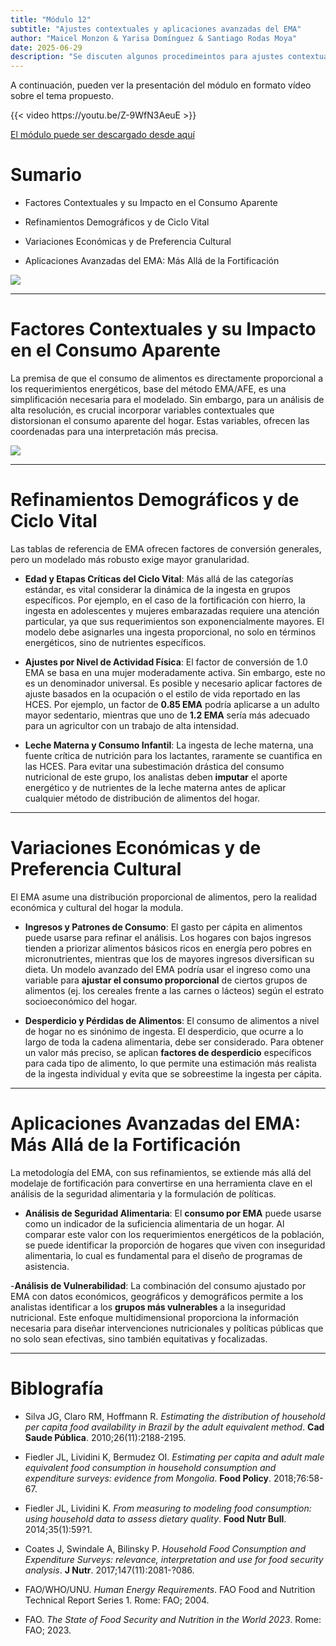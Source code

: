 ```yaml
---
title: "Módulo 12"
subtitle: "Ajustes contextuales y aplicaciones avanzadas del EMA"
author: "Maicel Monzon & Yarisa Domínguez & Santiago Rodas Moya"
date: 2025-06-29
description: "Se discuten algunos procedimeintos para ajustes contextuales y aplicaciones avanzadas del método EMA"
---
```


A continuación, pueden ver la presentación del módulo en formato vídeo sobre el tema propuesto.

{{< video https://youtu.be/Z-9WfN3AeuE >}}

[El módulo puede ser descargado desde aquí](/static/videos/videomodulo12.zip)


# Sumario

-   Factores Contextuales y su Impacto en el Consumo Aparente

-   Refinamientos Demográficos y de Ciclo Vital

-   Variaciones Económicas y de Preferencia Cultural

-   Aplicaciones Avanzadas del EMA: Más Allá de la Fortificación

![](/static/images/modulo12.png){fig-align="center"}

------------------------------------------------------------------------

# Factores Contextuales y su Impacto en el Consumo Aparente

La premisa de que el consumo de alimentos es directamente proporcional a los requerimientos energéticos, base del método EMA/AFE, es una simplificación necesaria para el modelado. Sin embargo, para un análisis de alta resolución, es crucial incorporar variables contextuales que distorsionan el consumo aparente del hogar. Estas variables, ofrecen las coordenadas para una interpretación más precisa.

![](/static/images/modulo12contexto.png){fig-align="center"}

------------------------------------------------------------------------

# Refinamientos Demográficos y de Ciclo Vital

Las tablas de referencia de EMA ofrecen factores de conversión generales, pero un modelado más robusto exige mayor granularidad.

-   **Edad y Etapas Críticas del Ciclo Vital**: Más allá de las categorías estándar, es vital considerar la dinámica de la ingesta en grupos específicos. Por ejemplo, en el caso de la fortificación con hierro, la ingesta en adolescentes y mujeres embarazadas requiere una atención particular, ya que sus requerimientos son exponencialmente mayores. El modelo debe asignarles una ingesta proporcional, no solo en términos energéticos, sino de nutrientes específicos.

-   **Ajustes por Nivel de Actividad Física**: El factor de conversión de 1.0 EMA se basa en una mujer moderadamente activa. Sin embargo, este no es un denominador universal. Es posible y necesario aplicar factores de ajuste basados en la ocupación o el estilo de vida reportado en las HCES. Por ejemplo, un factor de **0.85 EMA** podría aplicarse a un adulto mayor sedentario, mientras que uno de **1.2 EMA** sería más adecuado para un agricultor con un trabajo de alta intensidad.

-   **Leche Materna y Consumo Infantil**: La ingesta de leche materna, una fuente crítica de nutrición para los lactantes, raramente se cuantifica en las HCES. Para evitar una subestimación drástica del consumo nutricional de este grupo, los analistas deben **imputar** el aporte energético y de nutrientes de la leche materna antes de aplicar cualquier método de distribución de alimentos del hogar.

------------------------------------------------------------------------

# Variaciones Económicas y de Preferencia Cultural

El EMA asume una distribución proporcional de alimentos, pero la realidad económica y cultural del hogar la modula.

-   **Ingresos y Patrones de Consumo**: El gasto per cápita en alimentos puede usarse para refinar el análisis. Los hogares con bajos ingresos tienden a priorizar alimentos básicos ricos en energía pero pobres en micronutrientes, mientras que los de mayores ingresos diversifican su dieta. Un modelo avanzado del EMA podría usar el ingreso como una variable para **ajustar el consumo proporcional** de ciertos grupos de alimentos (ej. los cereales frente a las carnes o lácteos) según el estrato socioeconómico del hogar.

-   **Desperdicio y Pérdidas de Alimentos**: El consumo de alimentos a nivel de hogar no es sinónimo de ingesta. El desperdicio, que ocurre a lo largo de toda la cadena alimentaria, debe ser considerado. Para obtener un valor más preciso, se aplican **factores de desperdicio** específicos para cada tipo de alimento, lo que permite una estimación más realista de la ingesta individual y evita que se sobreestime la ingesta per cápita.

------------------------------------------------------------------------

# Aplicaciones Avanzadas del EMA: Más Allá de la Fortificación

La metodología del EMA, con sus refinamientos, se extiende más allá del modelaje de fortificación para convertirse en una herramienta clave en el análisis de la seguridad alimentaria y la formulación de políticas.

-   **Análisis de Seguridad Alimentaria**: El **consumo por EMA** puede usarse como un indicador de la suficiencia alimentaria de un hogar. Al comparar este valor con los requerimientos energéticos de la población, se puede identificar la proporción de hogares que viven con inseguridad alimentaria, lo cual es fundamental para el diseño de programas de asistencia.

\-**Análisis de Vulnerabilidad**: La combinación del consumo ajustado por EMA con datos económicos, geográficos y demográficos permite a los analistas identificar a los **grupos más vulnerables** a la inseguridad nutricional. Este enfoque multidimensional proporciona la información necesaria para diseñar intervenciones nutricionales y políticas públicas que no solo sean efectivas, sino también equitativas y focalizadas.

------------------------------------------------------------------------

# Biblografía

-   Silva JG, Claro RM, Hoffmann R. *Estimating the distribution of household per capita food availability in Brazil by the adult equivalent method*. **Cad Saude Pública**. 2010;26(11):2188-2195.

-   Fiedler JL, Lividini K, Bermudez OI. *Estimating per capita and adult male equivalent food consumption in household consumption and expenditure surveys: evidence from Mongolia*. **Food Policy**. 2018;76:58-67.

-   Fiedler JL, Lividini K. *From measuring to modeling food consumption: using household data to assess dietary quality*. **Food Nutr Bull**. 2014;35(1):59?1.

-   Coates J, Swindale A, Bilinsky P. *Household Food Consumption and Expenditure Surveys: relevance, interpretation and use for food security analysis*. **J Nutr**. 2017;147(11):2081-?086.

-   FAO/WHO/UNU. *Human Energy Requirements*. FAO Food and Nutrition Technical Report Series 1. Rome: FAO; 2004.

-   FAO. *The State of Food Security and Nutrition in the World 2023*. Rome: FAO; 2023.

